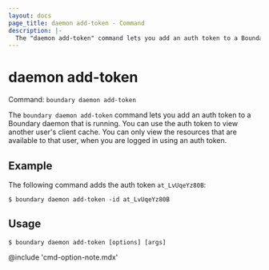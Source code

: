 ```yaml
---
layout: docs
page_title: daemon add-token - Command
description: |-
  The "daemon add-token" command lets you add an auth token to a Boundary daemon that is running.
---
```


# daemon add-token

Command: `boundary daemon add-token`

The `boundary daemon add-token` command lets you add an auth token to a Boundary daemon that is running.
You can use the auth token to view another user's client cache.
You can only view the resources that are available to that user, when you are logged in using an auth token.

## Example

The following command adds the auth token `at_LvUqeYz80B`:

```shell-session
$ boundary daemon add-token -id at_LvUqeYz80B
```

## Usage

<CodeBlockConfig hideClipboard>

```shell-session
$ boundary daemon add-token [options] [args]
```

</CodeBlockConfig>

@include 'cmd-option-note.mdx'
